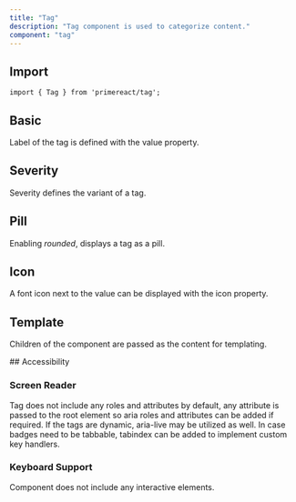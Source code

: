 ```yaml
---
title: "Tag"
description: "Tag component is used to categorize content."
component: "tag"
---
```


## Import

```tsx
import { Tag } from 'primereact/tag';
```

## Basic

Label of the tag is defined with the value property.

<DocComponentViewer name="tag:basic-demo" />

## Severity

Severity defines the variant of a tag.

<DocComponentViewer name="tag:severity-demo" />

## Pill

Enabling _rounded_, displays a tag as a pill.

<DocComponentViewer name="tag:pill-demo" />

## Icon

A font icon next to the value can be displayed with the icon property.

<DocComponentViewer name="tag:icon-demo" />

## Template

Children of the component are passed as the content for templating.

<DocComponentViewer name="tag:template-demo" />

## Accessibility

### Screen Reader

Tag does not include any roles and attributes by default, any attribute is passed to the root element so aria roles and attributes can be added if required. If the tags are dynamic, aria-live may be utilized as well. In case badges need to be tabbable, tabindex can be added to implement custom key handlers.

### Keyboard Support

Component does not include any interactive elements.